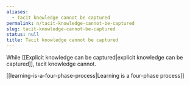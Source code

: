 ```yaml
---
aliases:
  - Tacit knowledge cannot be captured
permalink: n/tacit-knowledge-cannot-be-captured
slug: tacit-knowledge-cannot-be-captured
status: null
title: Tacit knowledge cannot be captured
---
```

While [[Explicit knowledge can be captured|explicit knowledge can be captured]], tacit knowledge cannot.

[[learning-is-a-four-phase-process|Learning is a four-phase process]]

